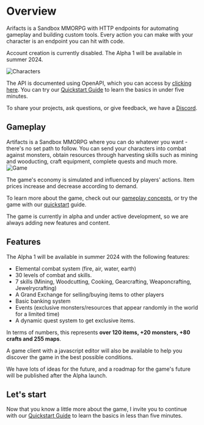 
# Overview

 Arifacts is a Sandbox MMORPG  with HTTP endpoints for automating gameplay and building custom tools. Every action you can make with your character is an endpoint you can hit with code.
 
<Callout type="warning" emoji="⚠️">
Account creation is currently disabled. The Alpha 1 will be available in summer 2024.
</Callout>  
 
![Characters](https://api.artifactsmmo.com/images/docs/characters.png)

The API is documented using OpenAPI, which you can access by [clicking here](https://api.artifactsmmo.com/docs/#/).
You can try our [Quickstart Guide](/quickstart/introduction) to learn the basics in under five minutes.
  
<Cards>
  <Card title="Quickstart" href="/quickstart/new_account" />
  <Card title="Game concepts" href="/quickstart/new_account" />
  <Card title="Database" href="https://artifactsmmo.com/databases" />
  <Card title="Game Client" href="https://artifactsmmo.com/client" />
  <Card title="API Docs" href="https://api.artifactsmmo.com/docs/#/" />
  <Card title="Discord" href="https://discord.com/invite/prEBQ8a6Vs" />
 
</Cards> 

To share your projects, ask questions, or give feedback, we have a [Discord](https://discord.gg/prEBQ8a6Vs). 


## Gameplay

Artifacts is a Sandbox MMORPG where you can do whatever you want - there's no set path to follow.  You can send your characters into combat against monsters, obtain resources through harvesting skills such as mining and wooducting, craft equipment, complete quests and much more.
![Game](https://api.artifactsmmo.com/images/docs/scgame1.png)


The game's economy is simulated and influenced by players' actions. Item prices increase and decrease according to demand.

To learn more about the game, check out our  [gameplay  concepts](https://docs.artifactsmmo.com/concepts/actions), or try the game with our  [quickstart](https://docs.spacetraders.io/quickstart/new-game)  guide.

The game is currently in alpha and  under active development, so we are always adding new features and content.

## Features

The Alpha 1 will be available in summer 2024 with the following features:

- Elemental combat system (fire, air, water, earth)
- 30 levels of combat and skills.
- 7 skills (Mining, Woodcutting, Cooking, Gearcrafting, Weaponcrafting, Jewelrycrafting)
- A Grand Exchange for selling/buying items to other players
- Basic banking system
- Events (exclusive monsters/resources that appear randomly in the world for a limited time)
- A dynamic quest system to get exclusive items.

In terms of numbers, this represents **over 120 items, +20 monsters, +80 crafts and 255 maps**.

A game client with a javascript editor will also be available to help you discover the game in the best possible conditions.
 
We have lots of ideas for the future, and a roadmap for the game's future will be published after the Alpha launch.

## Let's start

Now that you know a little more about the game, I invite you to continue with our [Quickstart Guide](/quickstart/introduction) to learn the basics in less than five minutes.
